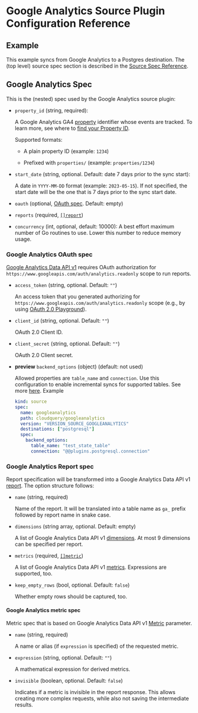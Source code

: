 # Google Analytics Source Plugin Configuration Reference

## Example

This example syncs from Google Analytics to a Postgres destination.
The (top level) source spec section is described in the [Source Spec Reference](/docs/reference/source-spec).


<Configuration/>

## Google Analytics Spec

This is the (nested) spec used by the Google Analytics source plugin:

- `property_id` (string, required):

  A Google Analytics GA4 [property](https://support.google.com/analytics/answer/9304153#property) identifier whose events are tracked.
  To learn more, see where to [find your Property ID](https://developers.google.com/analytics/devguides/reporting/data/v1/property-id).

  Supported formats:

  - A plain property ID (example: `1234`)

  - Prefixed with `properties/` (example: `properties/1234`)

- `start_date` (string, optional. Default: date 7 days prior to the sync start):

  A date in `YYYY-MM-DD` format (example: `2023-05-15`).
  If not specified, the start date will be the one that is 7 days prior to the sync start date.

- `oauth` (optional, [OAuth spec](#google-analytics-oauth-spec). Default: empty)

- `reports` (required, [`[]report`](#google-analytics-report-spec))

- `concurrency` (int, optional, default: 10000):
  A best effort maximum number of Go routines to use. Lower this number to reduce memory usage.

### Google Analytics OAuth spec

[Google Analytics Data API v1](https://developers.google.com/analytics/devguides/reporting/data/v1)
requires OAuth authorization for `https://www.googleapis.com/auth/analytics.readonly` scope to run reports.

- `access_token` (string, optional. Default: `""`)

  An access token that you generated authorizing for `https://www.googleapis.com/auth/analytics.readonly` scope
  (e.g., by using [OAuth 2.0 Playground](https://developers.google.com/oauthplayground/)).

- `client_id` (string, optional. Default: `""`)

  OAuth 2.0 Client ID.

- `client_secret` (string, optional. Default: `""`)

  OAuth 2.0 Client secret.

- **preview** `backend_options` (object) (default: not used)

  Allowed properties are `table_name` and `connection`. Use this configuration to enable incremental syncs for supported tables. See more [here](/blog/proto-v3#unified-protocol).
  Example

  ```yaml
  kind: source
  spec:
    name: googleanalytics
    path: cloudquery/googleanalytics
    version: "VERSION_SOURCE_GOOGLEANALYTICS"
    destinations: ["postgresql"]
    spec:
      backend_options:
        table_name: "test_state_table"
        connection: "@@plugins.postgresql.connection"
  ```

### Google Analytics Report spec

Report specification will be transformed into a Google Analytics Data API v1
[report](https://developers.google.com/analytics/devguides/reporting/data/v1/basics#reports).
The option structure follows:

- `name` (string, required)

  Name of the report. It will be translated into a table name as `ga_` prefix followed by report name in snake case.

- `dimensions` (string array, optional. Default: empty)

  A list of Google Analytics Data API v1 [dimensions](https://developers.google.com/analytics/devguides/reporting/data/v1/api-schema#dimensions).
  At most 9 dimensions can be specified per report.

- `metrics` (required, [`[]metric`](#google-analytics-metric-spec))

  A list of Google Analytics Data API v1 [metrics](https://developers.google.com/analytics/devguides/reporting/data/v1/api-schema#metrics).
  Expressions are supported, too.

- `keep_empty_rows` (bool, optional. Default: `false`)

  Whether empty rows should be captured, too.

#### Google Analytics metric spec

Metric spec that is based on Google Analytics Data API v1
[Metric](https://developers.google.com/analytics/devguides/reporting/data/v1/rest/v1beta/Metric) parameter.

- `name` (string, required)

  A name or alias (if `expression` is specified) of the requested metric.

- `expression` (string, optional. Default: `""`)

  A mathematical expression for derived metrics.

- `invisible` (boolean, optional. Default: `false`)

  Indicates if a metric is invisible in the report response.
  This allows creating more complex requests, while also not saving the intermediate results.
